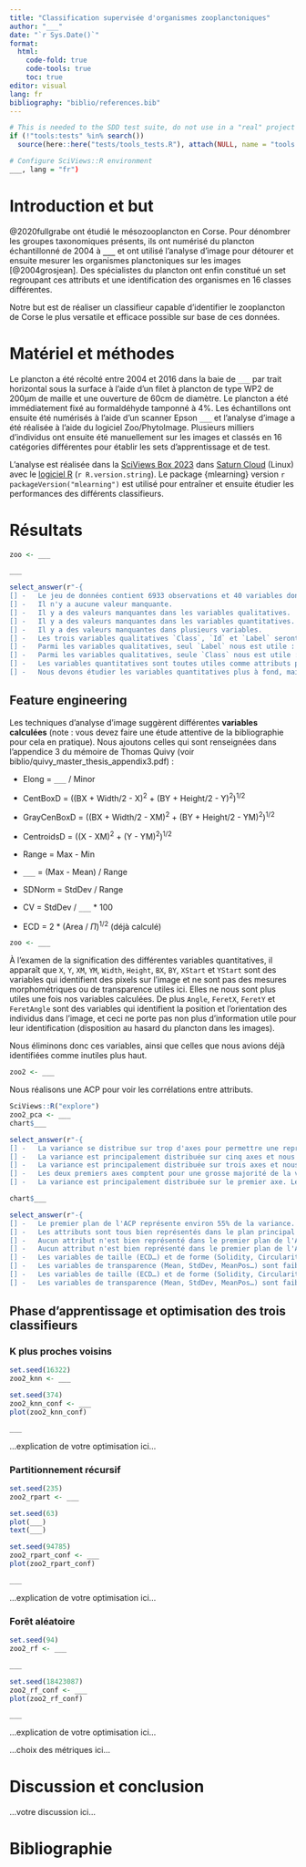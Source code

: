 ```yaml
---
title: "Classification supervisée d'organismes zooplanctoniques"
author: "___"
date: "`r Sys.Date()`"
format:
  html:
    code-fold: true
    code-tools: true
    toc: true
editor: visual
lang: fr
bibliography: "biblio/references.bib"
---
```


```r
# This is needed to the SDD test suite, do not use in a "real" project
if (!"tools:tests" %in% search())
  source(here::here("tests/tools_tests.R"), attach(NULL, name = "tools:tests"))

# Configure SciViews::R environment
___, lang = "fr")
```

# Introduction et but

<!--% Lisez attentivement l'introduction et but, ainsi que le matériel et méthodes. Ces sections sont importantes pour bien comprendre le contexte du travail. Elles sont déjà rédigées pour vous donner une bonne idée de ce qui doit y figurer. Recherchez les publications citées et trouvez l'information manquante que vous compléterez (trois mots manquants marqués ___). -->

@2020fullgrabe ont étudié le mésozooplancton en Corse. Pour dénombrer les groupes taxonomiques présents, ils ont numérisé du plancton échantillonné de 2004 à **`___`** et ont utilisé l'analyse d'image pour détourer et ensuite mesurer les organismes planctoniques sur les images [@2004grosjean]. Des spécialistes du plancton ont enfin constitué un set regroupant ces attributs et une identification des organismes en 16 classes différentes.

Notre but est de réaliser un classifieur capable d'identifier le zooplancton de Corse le plus versatile et efficace possible sur base de ces données.

# Matériel et méthodes

Le plancton a été récolté entre 2004 et 2016 dans la baie de `___` par trait horizontal sous la surface à l'aide d'un filet à plancton de type WP2 de 200µm de maille et une ouverture de 60cm de diamètre. Le plancton a été immédiatement fixé au formaldéhyde tamponné à 4%. Les échantillons ont ensuite été numérisés à l'aide d'un scanner Epson `___` et l'analyse d'image a été réalisée à l'aide du logiciel Zoo/PhytoImage. Plusieurs milliers d'individus ont ensuite été manuellement sur les images et classés en 16 catégories différentes pour établir les sets d'apprentissage et de test.

L'analyse est réalisée dans la [SciViews Box 2023](https://www.sciviews.org/software/svbox/) dans [Saturn Cloud](https://saturncloud.io) (Linux) avec le [logiciel R](https://www.r-project.org) (`r R.version.string`). Le package {mlearning} version `r packageVersion("mlearning")` est utilisé pour entraîner et ensuite étudier les performances des différents classifieurs.

# Résultats

```r
zoo <- ___
```

<!--% Utilisez la fonction skim() du package {skimr} pour avoir une première description des données -->

```r
___
```

<!--% Commentez ces tableaux en sélectionnant les phrases ci-dessous. -->

<!--# Lorsque vous voyez un chunk avec un `select_answer()` qui présente une série d'items à cocher, vous ne modifiez RIEN dans ce chunk si ce n'est rajouter des coches en forme de 'x' entre les crochets [] en regard des items corrects pour donner ceci: [x] -   item correct. -->

```r
select_answer(r"-{
[] -   Le jeu de données contient 6933 observations et 40 variables dont trois sont qualitatives.
[] -   Il n'y a aucune valeur manquante.
[] -   Il y a des valeurs manquantes dans les variables qualitatives.
[] -   Il y a des valeurs manquantes dans les variables quantitatives.
[] -   Il y a des valeurs manquantes dans plusieurs variables.
[] -   Les trois variables qualitatives `Class`, `Id` et `Label` seront utilisées pour la classification.
[] -   Parmi les variables qualitatives, seul `Label` nous est utile : les deux autres (`Id` et `Class`) identifient les individus dans les échantillons, mais cette information n'est pas utile pour le classifieur.
[] -   Parmi les variables qualitatives, seule `Class` nous est utile : les deux autres (`Id` et `Label`) identifient les individus dans les échantillons, mais cette information n'est pas utile pour le classifieur.
[] -   Les variables quantitatives sont toutes utiles comme attributs permettant de classer notre plancton.
[] -   Nous devons étudier les variables quantitatives plus à fond, mais les variables `Item` (numéro de l'individu) et `Dil` (facteur de dilution de l'échantillon) ne nous intéressent *a priori* pas, car ce ne sont pas des mesures morphométriques ou de transparence des individus.}-")
```

## Feature engineering

<!--% Dans cette section, vous allez retravailler le tableau de manière à aboutir à un data frame qui ne contienne que la variable à prédire et vos attributs. Vous allez calculer des attributs dérivés potentiellement intéressants et vous allez aussi éliminer des variables inutiles pour la classification. Le document `biblio/quivy_master_thesis_appendix3.pdf` est un bon point de départ pour vous informer sur les attributs disponibles ou calculables. Complétez les zones manquantes marquées ___. -->

Les techniques d'analyse d'image suggèrent différentes **variables calculées** (note : vous devez faire une étude attentive de la bibliographie pour cela en pratique). Nous ajoutons celles qui sont renseignées dans l'appendice 3 du mémoire de Thomas Quivy (voir biblio/quivy_master_thesis_appendix3.pdf) :

-   Elong = `___` / Minor

-   CentBoxD = ((BX + Width/2 - X)^2^ + (BY + Height/2 - Y)^2^)^1/2^

-   GrayCenBoxD = ((BX + Width/2 - XM)^2^ + (BY + Height/2 - YM)^2^)^1/2^

-   CentroidsD = ((X - XM)^2^ + (Y - YM)^2^)^1/2^

-   Range = Max - Min

-   `___` = (Max - Mean) / Range

-   SDNorm = StdDev / Range

-   CV = StdDev / `___` \* 100

-   ECD = 2 \* (Area / $\Pi$)^1/2^ (déjà calculé)

<!--% Calculez maintenant ces attributs dérivés. Rappelez-vous que x^1/2 est la racine carrée de x et se note sqrt(x) dans R. -->

```r
zoo <- ___
```

À l'examen de la signification des différentes variables quantitatives, il apparaît que `X`, `Y`, `XM`, `YM`, `Width`, `Height`, `BX`, `BY`, `XStart` et `YStart` sont des variables qui identifient des pixels sur l'image et ne sont pas des mesures morphométriques ou de transparence utiles ici. Elles ne nous sont plus utiles une fois nos variables calculées. De plus `Angle`, `FeretX`, `FeretY` et `FeretAngle` sont des variables qui identifient la position et l'orientation des individus dans l'image, et ceci ne porte pas non plus d'information utile pour leur identification (disposition au hasard du plancton dans les images).

Nous éliminons donc ces variables, ainsi que celles que nous avions déjà identifiées comme inutiles plus haut.

<!--% Éliminez les variables inutiles ci-dessous et placez le résultat dans zoo2. Vérifiez attentivement s'il n'y a pas d'autre(s) variable(s) à éliner... Hint : oui, il y en a une ! -->

```r
zoo2 <- ___
```

Nous réalisons une ACP pour voir les corrélations entre attributs.

<!--% Effectuez à présent une ACP pour voir comment les attributs se distribuent dans l'espace des variables. -->

<!-- TODO: vérifier ceci : ne semble pas donner un test correct -->

```r
SciViews::R("explore")
zoo2_pca <- ___
chart$___
```

<!--% interprétation… -->

```r
select_answer(r"-{
[] -   La variance se distribue sur trop d'axes pour permettre une représentation correcte.
[] -   La variance est principalement distribuée sur cinq axes et nous ne pouvons pas représenter correctement les données en deux dimensions.
[] -   La variance est principalement distribuée sur trois axes et nous ne pouvons pas représenter correctement les données en deux dimensions.
[] -   Les deux premiers axes comptent pour une grosse majorité de la variance. Nous pouvons représenter les données dans le premier plan de l'ACP.
[] -   La variance est principalement distribuée sur le premier axe. Le premier plan de l'ACP reprend une bonne part de la variance totale et est utilisable pour la représentation des données.}-")
```

<!--% Visualisez les attributs dans l'espace des variables dans le premier plan principal de l'ACP -->

```r
chart$___
```

<!--% Interprétez ce graphique -->

```r
select_answer(r"-{
[] -   Le premier plan de l'ACP représente environ 55% de la variance.
[] -   Les attributs sont tous bien représentés dans le plan principal de l'ACP.
[] -   Aucun attribut n'est bien représenté dans le premier plan de l'ACP. Nous n'avons aucunes corrélations entre les différentes variables.
[] -   Aucun attribut n'est bien représenté dans le premier plan de l'ACP. Nous avons des corrélations fortes entre plusieurs variables.
[] -   Les variables de taille (ECD…) et de forme (Solidity, Circularity…) sont corrélées avec le premier axe (mais faiblement).
[] -   Les variables de transparence (Mean, StdDev, MeanPos…) sont faiblement corrélées avec le premier axe.
[] -   Les variables de taille (ECD…) et de forme (Solidity, Circularity…) sont corrélées avec le second axe (mais de manière assez faible).
[] -   Les variables de transparence (Mean, StdDev, MeanPos…) sont faiblement corrélées avec le second axe.}-")
```

## Phase d'apprentissage et optimisation des trois classifieurs

<!--% Pour chacune des trois méthodes (k plus proche voisin, arbre de partitionnement et forêt aléatoire) entraînez un classifieur et optimisez le premier et le dernier en choisissant les meilleurs paramètres pour chacun d'eux (mesure des performances par validation croisée dix fois). Indiquez les différentes valeurs des paramètres testés mais ne conservez que le meilleur modèle (ne dupliquez pas les chunks !) -->

### K plus proches voisins

<!--% Vous optimisez le paramètre k ici. Garder à l'esprit que les valeurs paires ne sont pas otimales et concentrez-vous sur les valeurs impaires. Il est très rare de monter à plus d'une ou deux dizaines de proches voisins. Regardez aussi le nombre de classes dans lesquelles le classifieur place des items : si ce nombre diminue, c'est mauvais signe ! -->

```r
set.seed(16322)
zoo2_knn <- ___
```

<!--% matrice de confusion par validation croisée dix fois et graphique -->

```r
set.seed(374)
zoo2_knn_conf <- ___
plot(zoo2_knn_conf)
```

<!--% Calculez les métriques globales, ainsi que le score F, le rappel et la précision par classe à partir de la matrice de confusion (pas toutes les métriques !) -->

```r
___
```

<!--% Indiquez ci-dessous les paramètres testés pour votre classifieur k plus proches voisins en 2 phrases max. -->

...explication de votre optimisation ici...

### Partitionnement récursif

<!--% Le partitionnement récursif a plusieurs paramètres qu'il est possible d'optimiser. Cependant pour cet exercice, vous vous contentez de faire la version par défaut dans le but de la comparer aux deux autres classifieurs. -->

```r
set.seed(235)
zoo2_rpart <- ___
```

<!--% Graphique du partitionnement récursif -->

```r
set.seed(63)
plot(___)
text(___)
```

<!--% matrice de confusion par validation croisée dix fois et graphique -->

```r
set.seed(94785)
zoo2_rpart_conf <- ___
plot(zoo2_rpart_conf)
```

<!--% Calculez les métriques globales, ainsi que le score F, le rappel et la précision par classe à partir de la matrice de confusion (pas toutes les métriques !) -->

```r
___
```

<!--% Indiquez ci-dessous les paramètres testés pour votre classifieur partitionnement récursif en 2 phrases max. -->

...explication de votre optimisation ici...

### Forêt aléatoire

<!--% Ici, vous optimiserez le nombre d'arbres `ntree =` en vous aidant du graphique. Ne cherchez pas forcément le résultat le plus élevé en allant grapiller des décimales, mais pensez aussi au temps de calcul que vous pouvez améliorer en réduisant le nombre d'arbres, si c'est possible. -->

```r
set.seed(94)
zoo2_rf <- ___
```

<!--% Graphique de l'erreur en fonction du nombre d'arbres -->

```r
___
```

<!--% matrice de confusion par validation croisée dix fois et graphique -->

```r
set.seed(18423087)
zoo2_rf_conf <- ___
plot(zoo2_rf_conf)
```

<!--% Calculez les métriques globales, ainsi que le score F, le rappel et la précision par classe à partir de la matrice de confusion (pas toutes les métriques !) -->

```r
___
```

<!--% Indiquez ci-dessous les paramètres testés pour votre forêt aléatoire en 2 phrases max. -->

...explication de votre optimisation ici...

<!--% Justification de la ou des métriques de performance prises en compte et critère de choix du classifieur optimal parmi les trois ci-dessous en 2 phrases max. -->

...choix des métriques ici...

# Discussion et conclusion

<!--% Indiquez ci-dessous en 4 à 6 phrases maximum quel classifieur vous considérez comme le meilleur et s'il vous parait adéquat ici pour un déploiement (allez dans le détail pour les classes éventuellement problématiques). -->

...votre discussion ici...

# Bibliographie
